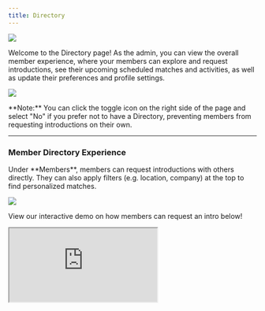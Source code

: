 ```yaml
---
title: Directory
---
```

![](/images/Directory.png)

Welcome to the Directory page! As the admin, you can view the overall member experience, where your members can explore and request introductions, see their upcoming scheduled matches and activities, as well as update their preferences and profile settings.

![](/images/Directory-Toggle-Off.png)

<Note>
**Note:** You can click the toggle icon on the right side of the page and select "No" if you prefer not to have a Directory, preventing members from requesting introductions on their own.
</Note>

---
### Member Directory Experience

<Tabs>
  <Tab title="Members">
   Under **Members**, members can request introductions with others directly. They can also apply filters (e.g. location, company) at the top to find personalized matches.

![](/images/Directory.png)

View our interactive demo on how members can request an intro below!

<iframe
  src="https://capture.navattic.com/clw6oqhta00050bl8edo4g49v?hideMobileAlert=true&scale=1"
  style={{ border: "none", width: "100%", height: "546px" }}
  allow="fullscreen" 
  id="navattic-embed"
/>

</Tab>
  <Tab title="Upcoming">
  Under **Upcoming**, members can view all their upcoming scheduled matches.

![](/images/Directory-Upcoming.png)

  </Tab>
  <Tab title="Activity">
  Under **Activity**, members can track all their interactions. They can filter by intros made, times proposed, scheduled and completed matches, and leave feedback for each introduction.

![](/images/Directory-Activity.png)

  </Tab>
  <Tab title="Preferences">
  Under **Preferences**, members can update their answers to the onboarding questions for a more personalized Intros experience.

![](/images/Directory-Preferences.png)

  </Tab>
</Tabs>

---

### Member Profile Experience

<Tabs>
  <Tab title="Profile Info">
When members log in, they are greeted with "Your Profile," where they can upload a headshot and update personal details like email, pronouns, phone number, and bio.

![](/images/Directory-Profile-Info.png)

</Tab>
  <Tab title="Career & Education">
As they scroll down, they can also update career and education information, including job title, company, university, major, location, and LinkedIn profile.

![](/images/Directory-Career.png)

</Tab>
  <Tab title="Scheduling">
Members can also connect their calendar for easier scheduling, set their time zone, enable automatic bookings, and define available hours for calls.

![](/images/Directory-Scheduling.png)

</Tab>
  <Tab title="Leave Group">
Additionally, they have the option to leave the community if desired.

![](/images/Directory-Leave-Group.png)
  </Tab>
</Tabs>

